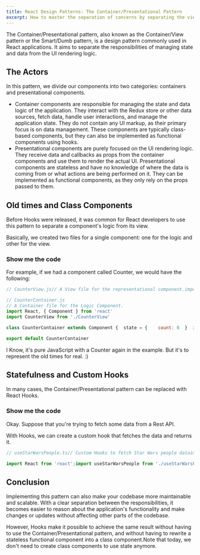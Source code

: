 ```yaml
---
title: React Design Patterns: The Container/Presentational Pattern
excerpt: How to master the separation of concerns by separating the view from the application logic
---
```


The Container/Presentational pattern, also known as the Container/View pattern or the Smart/Dumb pattern, is a design pattern commonly used in React applications. It aims to separate the responsibilities of managing state and data from the UI rendering logic.

## The Actors

In this pattern, we divide our components into two categories: containers and presentational components.

- Container components are responsible for managing the state and data logic of the application. They interact with the Redux store or other data sources, fetch data, handle user interactions, and manage the application state. They do not contain any UI markup, as their primary focus is on data management. These components are typically class-based components, but they can also be implemented as functional components using hooks.
- Presentational components are purely focused on the UI rendering logic. They receive data and callbacks as props from the container components and use them to render the actual UI. Presentational components are stateless and have no knowledge of where the data is coming from or what actions are being performed on it. They can be implemented as functional components, as they only rely on the props passed to them.

## Old times and Class Components

Before Hooks were released, it was common for React developers to use this pattern to separate a component's logic from its view.

Basically, we created two files for a single component: one for the logic and other for the view.

### Show me the code

For example, if we had a component called Counter, we would have the following:

```js
// CounterView.js// A View file for the representational component.import React from 'react'const CounterView = ({ count, increment }) => (  <div>    <p>Count: {count}</p>    <button onClick={increment}>Increment</button>  </div>)export default CounterView
```

```js
// CounterContainer.js
// A Container file for the Logic Component.
import React, { Component } from 'react'
import CounterView from './CounterView'

class CounterContainer extends Component {  state = {    count: 0  }  increment = () => {    this.setState(prevState => ({      count: prevState.count + 1    }))  }  render() {    return (      <CounterView count={this.state.count} increment={() => increment()}>    )  }}

export default CounterContainer
```

I Know, it's pure JavaScript with a Counter again in the example. But it's to represent the old times for real. :)

## Statefulness and Custom Hooks

In many cases, the Container/Presentational pattern can be replaced with React Hooks.

### Show me the code

Okay. Suppose that you're trying to fetch some data from a Rest API.

With Hooks, we can create a custom hook that fetches the data and returns it.

```js
// useStarWarsPeople.ts// Custom Hooks to fetch Star Wars people dataimport { useState, useEffect } from "react";export default function useStarWarsPeople() {  const [people, setPeople] = useState([]);  useEffect(() => {    async function fetchStwarWarsPeople() {      const res = await fetch(        "https://swapi.dev/api/people"      );      const { results } = await res.json();      setPeople(results);    }    fetchStwarWarsPeople();  }, []);  return people;}
```

```js
import React from 'react';import useStarWarsPeople from './useStarWarsPeople';interface IPerson {  name: string;  height: string;  homeworld: string;}const StarWarsPeople = () => {  const people = useStarWarsPeople();  return people.map((person: IPerson, i: number) => (    <div key={i}>      <h1>{person.name}</h1>      <p>Height: {person.height}</p>      <p>Homeworld: {person.homeworld}</p>    </div>  ));}export default StarWarsPeople;
```

## Conclusion

Implementing this pattern can also make your codebase more maintainable and scalable. With a clear separation between the responsibilities, it becomes easier to reason about the application's functionality and make changes or updates without affecting other parts of the codebase.

However, Hooks make it possible to achieve the same result without having to use the Container/Presentational pattern, and without having to rewrite a stateless functional component into a class component.Note that today, we don't need to create class components to use state anymore.

